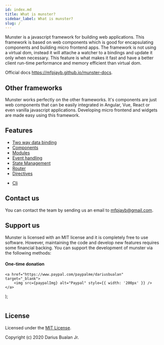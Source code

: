 ```yaml
---
id: index.md
title: What is munster?
sidebar_label: What is munster?
slug: /
---
```


Munster is a javascript framework for building web applications.
This framework is based on web components which is good for encapsulating components and building micro frontend apps.
The framework is not using a virtual dom,
instead it will attache a watcher to a bindings and update it only when necessary.
This feature is what makes it fast and have a better client run-time performance and memory efficient than virtual dom.

Official docs https://mfpjayb.github.io/munster-docs.

## Other frameworks

Munster works perfectly on the other frameworks.
It's components are just web components that can be easily integrated in Angular, Vue, React or even vanilla javascript applications.
Developing micro frontend and widgets are made easy using this framework.

## Features

* [Two way data binding](/docs/component#data-binding)
* [Components](/docs/component)
* [Modules](/docs/module)
* [Event handling](/docs/directives#event-binding)
* [State Management](/docs/store)
* [Router](/docs/router)
* [Directives](/docs/directives)
<!-- * Developer tools -->
* [Cli](/docs/cli-installation)

## Contact us

You can contact the team by sending us an email to [mfpjayb@gmail.com](mailto:mfpjayb@gmail.com).

## Support us

Munster is licensed with an MIT license and it is completely free to use software.
However, maintaining the code and develop new features requires some financial backing.
You can support the development of munster via the following methods:

#### One-time donation


    <a href="https://www.paypal.com/paypalme/dariusbualan" target="_blank">
        <img src={paypalImg} alt="Paypal" style={{ width: '200px' }} />
    </a>
);

<Image />

<!-- #### Recurring donations -->

## License

Licensed under the [MIT License](../LICENSE).

Copyright (c) 2020 Darius Bualan Jr.
